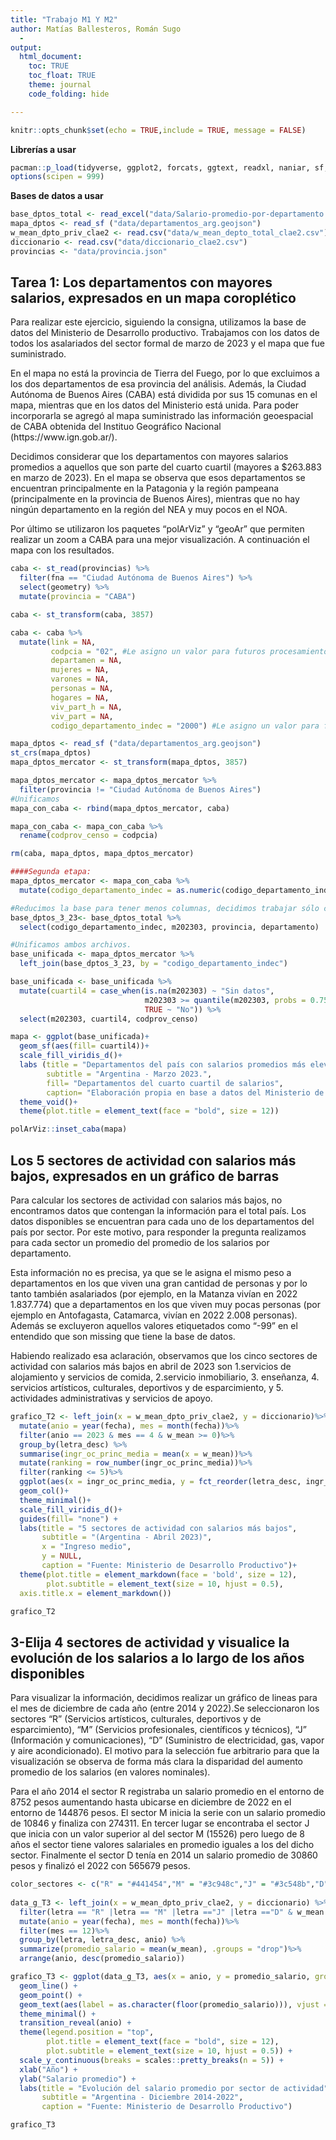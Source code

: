 ```yaml
---
title: "Trabajo M1 Y M2"
author: Matías Ballesteros, Román Sugo
  - 
output: 
  html_document:
    toc: TRUE
    toc_float: TRUE
    theme: journal
    code_folding: hide

---
```


```r
knitr::opts_chunk$set(echo = TRUE,include = TRUE, message = FALSE)
```

**Librerías a usar**   
```r
pacman::p_load(tidyverse, ggplot2, forcats, ggtext, readxl, naniar, sf, plotly, gganimate, gifski, polArViz, geoAr)
options(scipen = 999)
```

**Bases de datos a usar**
```r
base_dptos_total <- read_excel("data/Salario-promedio-por-departamento.xlsx")
mapa_dptos <- read_sf ("data/departamentos_arg.geojson")
w_mean_dpto_priv_clae2 <- read.csv("data/w_mean_depto_total_clae2.csv")
diccionario <- read.csv("data/diccionario_clae2.csv")
provincias <- "data/provincia.json"
```

## Tarea 1: Los departamentos con mayores salarios, expresados en un mapa coroplético 
 
 Para realizar este ejercicio, siguiendo la consigna, utilizamos la base de datos del Ministerio de Desarrollo productivo. Trabajamos con los datos de todos los asalariados del sector formal de marzo de 2023 y el mapa que fue suministrado.

En el mapa no está la provincia de Tierra del Fuego, por lo que excluimos a los dos departamentos de esa provincia del análisis. Además, la Ciudad Autónoma de Buenos Aires (CABA) está dividida por sus 15 comunas en el mapa, mientras que en los datos del Ministerio está unida. Para poder incorporarla se agregó al mapa suministrado las información geoespacial de CABA obtenida del Instituo Geográfico Nacional (https://www.ign.gob.ar/).

Decidimos considerar que los departamentos con mayores salarios promedios a aquellos que son parte del cuarto cuartil (mayores a $263.883 en marzo de 2023).  En el mapa se observa que esos departamentos se encuentran principalmente en la Patagonia y la región pampeana (principalmente en la provincia de Buenos Aires), mientras que no hay ningún departamento en la región del NEA y muy pocos en el NOA. 

Por último se utilizaron los paquetes "polArViz" y "geoAr" que permiten realizar un zoom a CABA para una mejor visualización. A continuación el mapa con los resultados. 

 
```r
caba <- st_read(provincias) %>% 
  filter(fna == "Ciudad Autónoma de Buenos Aires") %>% 
  select(geometry) %>% 
  mutate(provincia = "CABA")

caba <- st_transform(caba, 3857)

caba <- caba %>% 
  mutate(link = NA,
         codpcia = "02", #Le asigno un valor para futuros procesamientos
         departamen = NA,
         mujeres = NA,
         varones = NA,
         personas = NA,
         hogares = NA, 
         viv_part_h = NA,
         viv_part = NA, 
         codigo_departamento_indec = "2000") #Le asigno un valor para futuros procesamientos

mapa_dptos <- read_sf ("data/departamentos_arg.geojson")
st_crs(mapa_dptos)
mapa_dptos_mercator <- st_transform(mapa_dptos, 3857)

mapa_dptos_mercator <- mapa_dptos_mercator %>% 
  filter(provincia != "Ciudad Autónoma de Buenos Aires")
#Unificamos 
mapa_con_caba <- rbind(mapa_dptos_mercator, caba)

mapa_con_caba <- mapa_con_caba %>% 
  rename(codprov_censo = codpcia)

rm(caba, mapa_dptos, mapa_dptos_mercator)

####Segunda etapa:
mapa_dptos_mercator <- mapa_con_caba %>%
  mutate(codigo_departamento_indec = as.numeric(codigo_departamento_indec))

#Reducimos la base para tener menos columnas, decidimos trabajar sólo con los datos de marzo 2023
base_dptos_3_23<- base_dptos_total %>%
  select(codigo_departamento_indec, m202303, provincia, departamento)

#Unificamos ambos archivos.
base_unificada <- mapa_dptos_mercator %>%
  left_join(base_dptos_3_23, by = "codigo_departamento_indec")

base_unificada <- base_unificada %>%
  mutate(cuartil4 = case_when(is.na(m202303) ~ "Sin datos",
                              m202303 >= quantile(m202303, probs = 0.75, na.rm = TRUE) ~ "Si",
                              TRUE ~ "No")) %>%
  select(m202303, cuartil4, codprov_censo)

mapa <- ggplot(base_unificada)+
  geom_sf(aes(fill= cuartil4))+
  scale_fill_viridis_d()+
  labs (title = "Departamentos del país con salarios promedios más elevados** (cuarto cuartil)",
        subtitle = "Argentina - Marzo 2023.",
        fill= "Departamentos del cuarto cuartil de salarios",
        caption= "Elaboración propia en base a datos del Ministerio de desarrollo productivo")+
  theme_void()+
  theme(plot.title = element_text(face = "bold", size = 12))

polArViz::inset_caba(mapa)

```

## Los 5 sectores de actividad con salarios más bajos, expresados en un gráfico de barras

Para calcular los sectores de actividad con salarios más bajos, no encontramos datos que contengan la información para el total país. Los datos disponibles se encuentran para cada uno de los departamentos del país por sector. Por este motivo, para responder la pregunta realizamos para cada sector un promedio del promedio de los salarios por departamento.

Esta información no es precisa, ya que se le asigna el mismo peso a departamentos en los que viven una gran cantidad de personas y por lo tanto también asalariados (por ejemplo, en la Matanza vivían en 2022 1.837.774) que a departamentos en los que viven muy pocas personas (por ejemplo en Antofagasta, Catamarca, vivían en 2022 2.008 personas). Además se excluyeron aquellos valores etiquetados como "-99" en el entendido que son missing que tiene la base de datos. 

Habiendo realizado esa aclaración, observamos que los cinco sectores de actividad con salarios más bajos en abril de 2023 son 1.servicios de alojamiento y servicios de comida, 2.servicio inmobiliario, 3. enseñanza, 4. servicios artísticos, culturales, deportivos y de esparcimiento, y 5. actividades administrativas y servicios de apoyo.   


```r
grafico_T2 <- left_join(x = w_mean_dpto_priv_clae2, y = diccionario)%>%
  mutate(anio = year(fecha), mes = month(fecha))%>%
  filter(anio == 2023 & mes == 4 & w_mean >= 0)%>%
  group_by(letra_desc) %>%
  summarise(ingr_oc_princ_media = mean(x = w_mean))%>%
  mutate(ranking = row_number(ingr_oc_princ_media))%>%
  filter(ranking <= 5)%>%
  ggplot(aes(x = ingr_oc_princ_media, y = fct_reorder(letra_desc, ingr_oc_princ_media), fill = letra_desc))+
  geom_col()+
  theme_minimal()+
  scale_fill_viridis_d()+
  guides(fill= "none") +
  labs(title = "5 sectores de actividad con salarios más bajos",
       subtitle = "(Argentina - Abril 2023)",
       x = "Ingreso medio",
       y = NULL,
       caption = "Fuente: Ministerio de Desarrollo Productivo")+
  theme(plot.title = element_markdown(face = 'bold', size = 12),
        plot.subtitle = element_text(size = 10, hjust = 0.5),
  axis.title.x = element_markdown())

grafico_T2

```
  
    
    
  
## 3-Elija 4 sectores de actividad y visualice la evolución de los salarios a lo largo de los años disponibles    

Para visualizar la información, decidimos realizar un gráfico de lineas para el mes de diciembre de cada año (entre 2014 y 2022).Se seleccionaron los sectores "R" (Servicios  artísticos, culturales, deportivos  y de esparcimiento), "M" (Servicios profesionales, científicos y técnicos), "J" (Información y comunicaciones), "D" (Suministro de electricidad, gas, vapor y aire acondicionado). El motivo para la selección fue arbitrario para que la visualización se observa de forma más clara la disparidad del aumento promedio de los salarios (en valores nominales). 

Para el año 2014 el sector R registraba un salario promedio en el entorno de 8752 pesos aumentando hasta ubicarse en diciembre de 2022 en el entorno de 144876 pesos. El sector M inicia la serie con un salario promedio de 10846 y finaliza con 274311. En tercer lugar se encontraba el sector J que inicia con un valor superior al del sector M (15526) pero luego de 8 años el sector tiene valores salariales en promedio iguales a los del dicho sector. Finalmente el sector D tenía en 2014 un salario promedio de 30860 pesos y finalizó el 2022 con 565679 pesos. 

```r

color_sectores <- c("R" = "#441454","M" = "#3c948c","J" = "#3c548b","D" = "#fbeb4c")
                    
data_g_T3 <- left_join(x = w_mean_dpto_priv_clae2, y = diccionario) %>%
  filter(letra == "R" |letra == "M" |letra =="J" |letra =="D" & w_mean >= 0)%>%
  mutate(anio = year(fecha), mes = month(fecha))%>%
  filter(mes == 12)%>%
  group_by(letra, letra_desc, anio) %>%
  summarize(promedio_salario = mean(w_mean), .groups = "drop")%>%
  arrange(anio, desc(promedio_salario))

grafico_T3 <- ggplot(data_g_T3, aes(x = anio, y = promedio_salario, group = letra, color = letra)) +
  geom_line() +
  geom_point() +
  geom_text(aes(label = as.character(floor(promedio_salario))), vjust = -0.5, hjust = 0.5) +
  theme_minimal() +
  transition_reveal(anio) +
  theme(legend.position = "top",
        plot.title = element_text(face = "bold", size = 12),
        plot.subtitle = element_text(size = 10, hjust = 0.5)) +
  scale_y_continuous(breaks = scales::pretty_breaks(n = 5)) +
  xlab("Año") +
  ylab("Salario promedio") +
  labs(title = "Evolución del salario promedio por sector de actividad",
       subtitle = "Argentina - Diciembre 2014-2022",
       caption = "Fuente: Ministerio de Desarrollo Productivo")

grafico_T3
```

